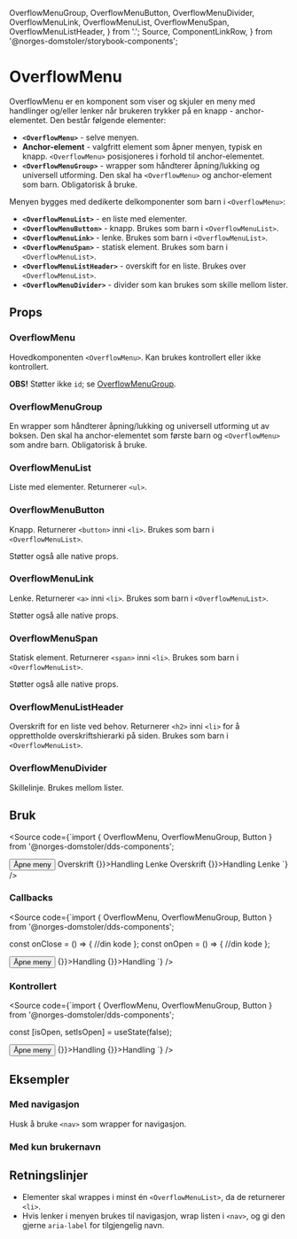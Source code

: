   OverflowMenuGroup,
  OverflowMenuButton,
  OverflowMenuDivider,
  OverflowMenuLink,
  OverflowMenuList,
  OverflowMenuSpan,
  OverflowMenuListHeader,
} from '.';
  Source,
  ComponentLinkRow,
} from '@norges-domstoler/storybook-components';

<Meta of={OverflowMenuStories} />

# OverflowMenu

<ComponentLinkRow
  docsHref="https://design.domstol.no/987b33f71/p/76d235-overflowmenu/b/5650fd"
  figmaHref="https://www.figma.com/file/ewqSDmkgqDQ5PyOsRp4V5b/?node-id=5773%3A159680"
  githubHref="https://github.com/domstolene/designsystem/tree/main/packages/components/src/components/OverflowMenu"
  storybookHref="https://domstolene.github.io/designsystem/?path=/story/dds-components-components-overflowmenu--default"
  withBottomSpacing
/>

OverflowMenu er en komponent som viser og skjuler en meny med handlinger og/eller lenker når brukeren trykker på en knapp - anchor-elementet. Den består følgende elementer:

- **`<OverflowMenu>`** - selve menyen.
- **Anchor-element** - valgfritt element som åpner menyen, typisk en knapp. `<OverflowMenu>` posisjoneres i forhold til anchor-elementet.
- **`<OverflowMenuGroup>`** - wrapper som håndterer åpning/lukking og universell utforming. Den skal ha `<OverflowMenu>` og anchor-element som barn. Obligatorisk å bruke.

Menyen bygges med dedikerte delkomponenter som barn i `<OverflowMenu>`:

- **`<OverflowMenuList>`** - en liste med elementer.
- **`<OverflowMenuButton>`** - knapp. Brukes som barn i `<OverflowMenuList>`.
- **`<OverflowMenuLink>`** - lenke. Brukes som barn i `<OverflowMenuList>`.
- **`<OverflowMenuSpan>`** - statisk element. Brukes som barn i `<OverflowMenuList>`.
- **`<OverflowMenuListHeader>`** - overskift for en liste. Brukes over `<OverflowMenuList>`.
- **`<OverflowMenuDivider>`** - divider som kan brukes som skille mellom lister.

## Props

### OverflowMenu

Hovedkomponenten `<OverflowMenu>`. Kan brukes kontrollert eller ikke kontrollert.

**OBS!** Støtter ikke `id`; se [OverflowMenuGroup](#overflowmenugroup).

<Canvas>
  <Story of={OverflowMenuStories.Default} />
</Canvas>
<Controls of={OverflowMenuStories.Default} />

### OverflowMenuGroup

En wrapper som håndterer åpning/lukking og universell utforming ut av boksen. Den skal ha anchor-elementet som første barn og `<OverflowMenu>` som andre barn. Obligatorisk å bruke.

<ArgTypes of={OverflowMenuGroup} />

### OverflowMenuList

Liste med elementer. Returnerer `<ul>`.

### OverflowMenuButton

Knapp. Returnerer `<button>` inni `<li>`. Brukes som barn i `<OverflowMenuList>`.

<ArgTypes of={OverflowMenuButton} />

Støtter også alle native props.

### OverflowMenuLink

Lenke. Returnerer `<a>` inni `<li>`. Brukes som barn i `<OverflowMenuList>`.

<ArgTypes of={OverflowMenuLink} />
Støtter også alle native props.

### OverflowMenuSpan

Statisk element. Returnerer `<span>` inni `<li>`. Brukes som barn i `<OverflowMenuList>`.

<ArgTypes of={OverflowMenuSpan} />
Støtter også alle native props.

### OverflowMenuListHeader

Overskrift for en liste ved behov. Returnerer `<h2>` inni `<li>` for å opprettholde overskriftshierarki på siden. Brukes som barn i `<OverflowMenuList>`.

### OverflowMenuDivider

Skillelinje. Brukes mellom lister.

<ArgTypes of={OverflowMenuDivider} />

## Bruk

<Source
  code={`import { OverflowMenu, OverflowMenuGroup, Button } from '@norges-domstoler/dds-components';

<OverflowMenuGroup>
  <Button>Åpne meny</Button>
  <OverflowMenu>
    <OverflowMenuListHeader>Overskrift</OverflowMenuListHeader>
    <OverflowMenuList>
      <OverflowMenuButton onClick={() => {}}>Handling</OverflowMenuButton>
      <OverflowMenuLink href="/">Lenke</OverflowMenuLink>
    </OverflowMenuList>
    <OverflowMenuDivider />
    <OverflowMenuListHeader>Overskrift</OverflowMenuListHeader>
    <OverflowMenuList>
      <OverflowMenuButton onClick={() => {}}>Handling</OverflowMenuButton>
      <OverflowMenuLink href="/">Lenke</OverflowMenuLink>
    </OverflowMenuList>
  </OverflowMenu>
</OverflowMenuGroup>
`} />

### Callbacks

<Source
  code={`import { OverflowMenu, OverflowMenuGroup, Button } from '@norges-domstoler/dds-components';

const onClose = () => {
//din kode
};
const onOpen = () => {
//din kode
};

<OverflowMenuGroup onClose={onClose} onOpen={onOpen}>
  <Button>Åpne meny</Button>
  <OverflowMenu>
    <OverflowMenuList>
      <OverflowMenuButton onClick={() => {}}>Handling</OverflowMenuButton>
      <OverflowMenuButton onClick={() => {}}>Handling</OverflowMenuButton>
    </OverflowMenuList>
  </OverflowMenu>
</OverflowMenuGroup>
`} />

### Kontrollert

<Source
  code={`import { OverflowMenu, OverflowMenuGroup, Button } from '@norges-domstoler/dds-components';

const [isOpen, setIsOpen] = useState(false);

<OverflowMenuGroup isOpen={isOpen} setIsOpen={setIsOpen}>
  <Button>Åpne meny</Button>
  <OverflowMenu>
    <OverflowMenuList>
      <OverflowMenuButton onClick={() => {}}>Handling</OverflowMenuButton>
      <OverflowMenuButton onClick={() => {}}>Handling</OverflowMenuButton>
    </OverflowMenuList>
  </OverflowMenu>
</OverflowMenuGroup>
`} />

## Eksempler

### Med navigasjon

Husk å bruke `<nav>` som wrapper for navigasjon.

<Canvas of={OverflowMenuStories.WithNavigation} />

### Med kun brukernavn

<Canvas of={OverflowMenuStories.WithStaticUserOnly} />

## Retningslinjer

- Elementer skal wrappes i minst én `<OverflowMenuList>`, da de returnerer `<li>`.
- Hvis lenker i menyen brukes til navigasjon, wrap listen i `<nav>`, og gi den gjerne `aria-label` for tilgjengelig navn.
